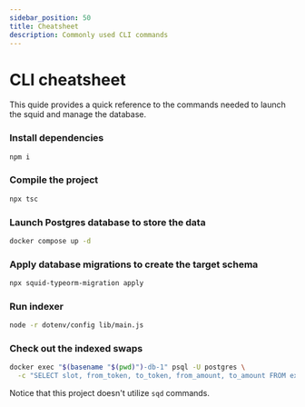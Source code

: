 ```yaml
---
sidebar_position: 50
title: Cheatsheet
description: Commonly used CLI commands
---
```


# CLI cheatsheet

This quide provides a quick reference to the commands needed to launch the squid and manage the database.

### Install dependencies

```sh
npm i
```

### Compile the project

```sh
npx tsc
```

### Launch Postgres database to store the data

```sh
docker compose up -d
```

###  Apply database migrations to create the target schema

```sh
npx squid-typeorm-migration apply
```
###   Run indexer

```sh
node -r dotenv/config lib/main.js
```

###   Check out the indexed swaps


```sh
docker exec "$(basename "$(pwd)")-db-1" psql -U postgres \
  -c "SELECT slot, from_token, to_token, from_amount, to_amount FROM exchange ORDER BY id LIMIT 10"
```

Notice that this project doesn't utilize `sqd` commands.
